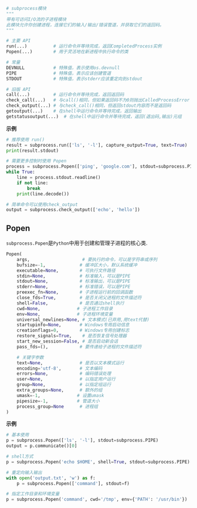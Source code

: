 ```python
# subprocess模块
"""
带有可访问I/O流的子进程模块
此模块允许你创建进程，连接它们的输入/输出/错误管道，并获取它们的返回码。
"""

# 主要 API
run(...)          # 运行命令并等待完成，返回CompletedProcess实例
Popen(...)        # 用于灵活地在新进程中执行命令的类

# 常量
DEVNULL           # 特殊值，表示使用os.devnull
PIPE              # 特殊值，表示应该创建管道
STDOUT            # 特殊值，表示stderr应该重定向到stdout

# 旧版 API
call(...)         # 运行命令并等待完成，返回返回码
check_call(...)   # 与call()相同，但如果返回码不为0则抛出CalledProcessError
check_output(...) # 与check_call()相同，但返回stdout内容而不是返回码
getoutput(...)    # 在shell中运行命令并等待完成，返回输出
getstatusoutput(...)  # 在shell中运行命令并等待完成，返回(退出码,输出)元组
```

**示例**

```python
# 推荐使用 run()
result = subprocess.run(['ls', '-l'], capture_output=True, text=True)
print(result.stdout)

# 需要更多控制时使用 Popen
process = subprocess.Popen(['ping', 'google.com'], stdout=subprocess.PIPE)
while True:
    line = process.stdout.readline()
    if not line:
        break
    print(line.decode())

# 简单命令可以使用check_output
output = subprocess.check_output(['echo', 'hello'])
```

## Popen
`subprocess.Popen`是`Python`中用于创建和管理子进程的核心类.

```python
Popen(
    args,                    # 要执行的命令，可以是字符串或序列
    bufsize=-1,             # 缓冲区大小，默认系统缓冲
    executable=None,        # 可执行文件路径
    stdin=None,             # 标准输入，可以是PIPE
    stdout=None,            # 标准输出，可以是PIPE
    stderr=None,            # 标准错误，可以是PIPE
    preexec_fn=None,        # 子进程运行前的回调函数
    close_fds=True,         # 是否关闭父进程的文件描述符
    shell=False,            # 是否通过shell执行
    cwd=None,              # 子进程工作目录
    env=None,              # 子进程环境变量
    universal_newlines=None, # 文本模式(已弃用,用text代替)
    startupinfo=None,       # Windows专用启动信息
    creationflags=0,        # Windows专用创建标志
    restore_signals=True,    # 是否恢复信号处理器
    start_new_session=False, # 是否启动新会话
    pass_fds=(),            # 要传递给子进程的文件描述符

    # 关键字参数
    text=None,              # 是否以文本模式运行
    encoding='utf-8',       # 文本编码
    errors=None,            # 编码错误处理
    user=None,              # 以指定用户运行
    group=None,             # 以指定组运行
    extra_groups=None,      # 额外的组
    umask=-1,              # 设置umask
    pipesize=-1,           # 管道大小
    process_group=None      # 进程组
)
```

**示例**

```python
# 基本使用
p = subprocess.Popen(['ls', '-l'], stdout=subprocess.PIPE)
output = p.communicate()[0]

# shell方式
p = subprocess.Popen('echo $HOME', shell=True, stdout=subprocess.PIPE)

# 重定向输入输出
with open('output.txt', 'w') as f:
    p = subprocess.Popen(['command'], stdout=f)

# 指定工作目录和环境变量
p = subprocess.Popen('command', cwd='/tmp', env={'PATH': '/usr/bin'})
```
